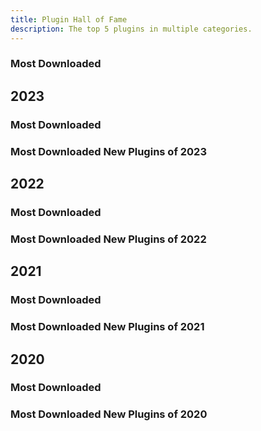 ---
title: Plugin Hall of Fame
description: The top 5 plugins in multiple categories.
---


### Most Downloaded

<PluginsMostDownloaded />

## 2023

### Most Downloaded

<PluginsMostDownloaded year={2023} />

### Most Downloaded New Plugins of 2023

<PluginsMostDownloaded year={2023} releaseYear={2023} />

## 2022

### Most Downloaded

<PluginsMostDownloaded year={2022} />

### Most Downloaded New Plugins of 2022

<PluginsMostDownloaded year={2022} releaseYear={2022} />

## 2021

### Most Downloaded

<PluginsMostDownloaded year={2021} />

### Most Downloaded New Plugins of 2021

<PluginsMostDownloaded year={2021} releaseYear={2021} />


## 2020

### Most Downloaded

<PluginsMostDownloaded year={2020} />

### Most Downloaded New Plugins of 2020

<PluginsMostDownloaded year={2020} releaseYear={2020} />